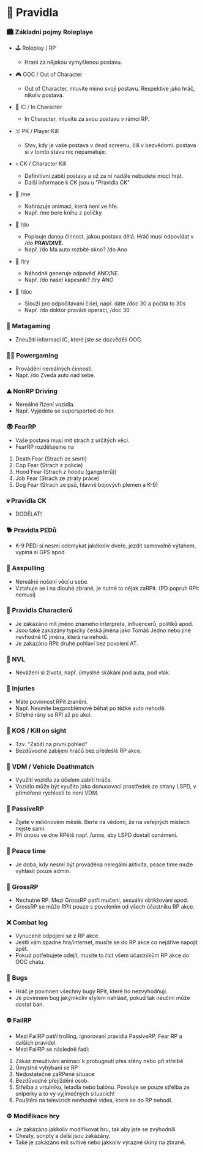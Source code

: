 # 📜 Pravidla

### 🏙️ Základní pojmy Roleplaye

- 🕹️ Roleplay / RP

  - Hraní za nějakou vymyšlenou postavu.

- 🎮 OOC / Out of Character

  - Out of Character, mluvíte mimo svoji postavu. Respektive jako hráč, nikoliv postava.

- 👦 IC / In Character

  - In Character, mluvíte za svou postavu v rámci RP.

- ☠️ PK / Player Kill

  - Stav, kdy je vaše postava v dead screenu, čili v bezvědomí. postava si v tomto stavu nic nepamatuje.

- 💀 CK / Character Kill

  - Definitivní zabití postavy a už za ní nadále nebudete moct hrát.
  - Další informace k CK jsou u "Pravidla CK"

- 👷 /me

  - Nahrazuje animaci, která není ve hře.
  - Např. /me bere knihu z poličky

- 🤥 /do

  - Popisuje danou činnost, jakou postava dělá. Hráč musí odpovídat v /do **PRAVDIVĚ.**
  - Např. /do Má auto rozbité okno?
    /do Ano

- 🧨 /try

  - Náhodně generuje odpověď ANO/NE.
  - Např. /do našel kapesník? /try ANO

- 🔢 /doc

  - Slouží pro odpočítávání číšel, např. dáte /doc 30 a počítá to 30s
  - Např. /do doktor provádí operaci, /doc 30

### 💭 Metagaming

- Zneužití informací IC, které jste se dozvěděli OOC.

### 🏋️‍♀️ Powergaming

- Provádění nereálných činností.
- Např. /do Zvedá auto nad sebe.

### ⛰️ NonRP Driving

- Nereálné řízení vozidla.
- Např. Vyjedete se supersported do hor.

### 😨 FearRP

- Vaše postava musí mít strach z určitých věcí.
- FearRP rozdělujeme na

1. Death Fear (Strach ze smrti)
2. Cop Fear (Strach z policie)
3. Hood Fear (Strach z hoodu (gangsterů))
4. Job Fear (Strach ze ztráty práce)
5. Dog Fear (Strach ze psů, hlavně bojových plemen a K-9)

### 💀 Pravidla CK

- DODĚLAT!

### 🐕 Pravidla PEDů

- K-9 PEDi si nesmí odemykat jakékoliv dveře, jezdit samovolně výtahem, vypíná si GPS apod.

### 🔫 Asspulling

- Nereálné nošení věcí u sebe.
- Vztahuje se i na dlouhé zbraně, je nutné to nějak zaRPit. (PD popruh RPit nemusí)

### 👦 Pravidla Characterů

- Je zakázáno mít jméno známeho interpreta, influencerů, politiků apod.
- Jsou také zakázány typicky česká jména jako Tomáš Jedno nebo jiné nevhodné IC jména, která na nehodí.
- Je zakazáno RPit druhé pohlaví bez povolení AT.

### 🧟 NVL

- Nevážení si života, např. úmyslné skákání pod auta, pod vlak.

### 💉 Injuries

- Máte povinnost RPit zranění.
- Např. Nesmíte bezproblémově běhat po těžké auto nehodě.
- Střelné rány se RPí až po akci.

### 🛑 KOS / Kill on sight

- Tzv. "Zabití na první pohled"
- Bezdůvodné zabíjení hráčů bez předešlé RP akce.

### 🚗 VDM / Vehicle Deathmatch

- Využítí vozidla za účelem zabítí hráče.
- Vozidlo může být využito jako donucovací prostředek ze strany LSPD, v přiměřené rychlosti to není VDM.

### 🌆 PassiveRP

- Žijete v miliónovém městě. Berte na vědomí, že na veřejných místech nejste sami.
- Při únosu ve dne RPětě např. /unos, aby LSPD dostali oznámení.

### 🌿 Peace time

- Je doba, kdy nesmí být prováděna nelegální aktivita, peace time muže vyhlásit pouze admin.

### 🤮 GrossRP

- Nechutné RP. Mezi GrossRP patří mučení, sexuální obtěžování apod.
- GrossRP se může RPit pouze s povolením od všech účastníku RP akce.

### ❌ Combat log

- Vynucené odpojení se z RP akce.
- Jestli vám spadne hra/internet, musíte se do RP akce co nejdříve napojit zpět.
- Pokud potřebujete odejít, musíte to říct všem účastníkům RP akce do OOC chatu.

### 🐛 Bugs

- Hráč je povinnen všechny bugy RPit, které ho nezvýhodňují.
- Je povinnem bug jakýmkoliv stylem nahlásit, pokud tak neučíní může dostat ban.

### ⛔ FailRP

- Mezi FailRP patří trolling, ignorovaní pravidla PassiveRP, Fear RP a dalších pravidel.
- Mezi FailRP se následně řadí:

1. Zákaz zneužívání animací k probugnutí přes stěny nebo při střelbě
2. Úmyslné vyhýbaní se RP
3. Nedostatečné zaRPené situace
4. Bezdůvodné přejíždění osob.
5. Střelba z vrtulníku, letadla nebo balónu. Povoluje se pouze střelba ze sniperky a to vy vyjímečných situacích!
6. Pouštění na televizích nevhodné videa, které se do RP nehodí.

### ⚙️ Modifikace hry

- Je zakázáno jakkoliv modifikovat hru, tak aby jste se zvýhodnili.
- Cheaty, scripty a další jsou zakázány.
- Také je zakázáno mít svitívé nebo jakkoliv výrazné skiny na zbraně.
